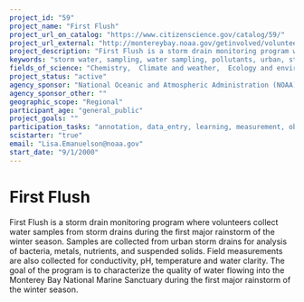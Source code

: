 ```yaml
---
project_id: "59"
project_name: "First Flush"
project_url_on_catalog: "https://www.citizenscience.gov/catalog/59/"
project_url_external: "http://montereybay.noaa.gov/getinvolved/volunteer/firstflush.html"
project_description: "First Flush is a storm drain monitoring program where volunteers collect water samples from storm drains during the first major rainstorm of the winter season.  Samples are collected from urban storm drains for analysis of bacteria, metals, nutrients, and suspended solids.  Field measurements are also collected for conductivity, pH, temperature and water clarity.  The goal of the program is to characterize the quality of water flowing into the Monterey Bay National Marine Sanctuary during the first major rainstorm of the winter season."
keywords: "storm water, sampling, water sampling, pollutants, urban, storm drain, citizen science, volunteers,"
fields_of_science: "Chemistry,  Climate and weather,  Ecology and environment"
project_status: "active"
agency_sponsor: "National Oceanic and Atmospheric Administration (NOAA)"
agency_sponsor_other: ""
geographic_scope: "Regional"
participant_age: "general_public"
project_goals: ""
participation_tasks: "annotation, data_entry, learning, measurement, observation, sample_analysis, specimen_sample_collection"
scistarter: "true"
email: "Lisa.Emanuelson@noaa.gov"
start_date: "9/1/2000"
---
```


# First Flush

First Flush is a storm drain monitoring program where volunteers collect water samples from storm drains during the first major rainstorm of the winter season.  Samples are collected from urban storm drains for analysis of bacteria, metals, nutrients, and suspended solids.  Field measurements are also collected for conductivity, pH, temperature and water clarity.  The goal of the program is to characterize the quality of water flowing into the Monterey Bay National Marine Sanctuary during the first major rainstorm of the winter season.
